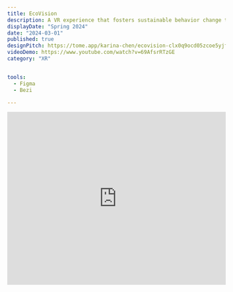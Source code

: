```yaml
---
title: EcoVision
description: A VR experience that fosters sustainable behavior change through visualization and positive reinforcement of sustainable daily habits.
displayDate: "Spring 2024"
date: "2024-03-01"
published: true
designPitch: https://tome.app/karina-chen/ecovision-clx0q9ocd05zcoe5yjftec8sc
videoDemo: https://www.youtube.com/watch?v=69AfsrRTzGE
category: "XR"


tools:
  - Figma
  - Bezi

---
```


<iframe
  width="100%"
  height="400"
  src="https://www.youtube.com/embed/69AfsrRTzGE"
  title="EcoVision Video Demo"
  frameborder="0"
  allow="accelerometer; autoplay; clipboard-write; encrypted-media; gyroscope; picture-in-picture"
  allowfullscreen
  style={{ marginBottom: '2rem' }}
/>

# Summary

Ecovision is a VR experience that fosters sustainable behavior change on an individual level through visualization and positive reinforcement of sustainable daily habits such as eating and showering. This initiative targets students by making the outcomes of their actions more immediate and tangible through to-scale waste visualizations and live transformation of saved quantities into floral growth. EcoVision was started as a Stanford class project for DESIGN 284: Designing for Extended Realities in Spring of 2024.

A summary of our design process can be found below. For more info, check out our slide deck [here](https://tome.app/karina-chen/ecovision-clx0q9ocd05zcoe5yjftec8sc).

# Needfinding

We interviewed 10+ sustainability educators, peer advocates, and students with limited sustainability awareness to uncover prevalent misconceptions and knowledge gaps. Our key findings:

#### Visualization Gap
Educators find it challenging to convey abstract concepts like dimensional analysis; students struggle to grasp the scale and impact of their actions without concrete examples

#### Disconnect in immediate impact
The lack of immediate, personal feedback leaves students feeling disconnected from the real-world consequences of their actions

#### Beyond Guilt
The limitations of guilt as a motivator and the success of positive reinforcement strategies in engaging students to adopt more sustainable behaviors



# Prototyping Journey

## IRL Prototyping: Testing User Journey

To evaluate XR interactions, we had users act out real-life motions to test the narrative journey of the experience.

#### Scenario
Users washed their hands while a facilitator filled a bucket at the adjacent sink. The user observed the collected water and poured it onto a patch of grass, with a plant substituted to simulate the VR experience.

#### Key design questions
How do users like visualizing their water waste volumetrically? How do users feel about transforming the "waste" into a new item, like a plant?

<img src="/ecovision/ecovision-1.png" alt="IRL Prototyping" style={{  margin: '2rem 0' }} />

## Sims Prototyping: Testing Interactions

To explore the "daily living tasks" concept, we used The Sims, allowing for custom 3D environments and controlled agent actions.

#### Setup
Game with a basic house, including a kitchen, bathroom, and living room. The backyard had plants and empty planter boxes. Food was left to spoil for compost visualization, and a pool of water represented water waste. Users were tasked to complete tasks in each section of the environment and plant in the garden.

#### Key design questions
How do users like the flow of living in a simulated environment and performing tasks? Are they satisfied with the level of control?

<img src="/ecovision/ecovision-2.png" alt="Sims Prototyping" style={{ margin: '2rem 0' }} />

# Final Product

Our final prototype was developed in Bezi and features the following:

#### Onboarding
Introduces the user to the experience; simple, intuitive tutorial to guide users on how to navigate and interact, including a dashboard across the user experience that tracks user's saved food and water waste

#### Dining Hall
Guides user to eat a meal and throw waste into a compost bin, comparing user's food waste habits to the average American to highlight personal impact.

#### Dorm Bathroom
Provides real-time visualization of water usage during daily activities like showering, helping users understand their consumption patterns

#### Garden
Illustrates how saved waste can be repurposed to sustain plants over time, emphasizing tangible, positive change

<img src="/ecovision/ecovision-3.png" alt="Final Product" style={{ margin: '2rem 0' }} />

